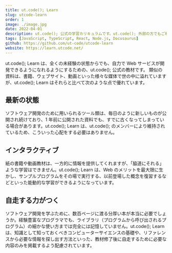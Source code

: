 ```yaml
---
title: ut.code(); Learn
slug: utcode-learn
order: 1
image: ./image.jpg
date: 2022-04-01
description: ut.code(); 公式の学習カリキュラムです。ut.code(); 外部の方でもご利用いただけます。
tags: [JavaScript, TypeScript, React, Node.js, Docusaurus]
github: https://github.com/ut-code/utcode-learn
website: https://learn.utcode.net/
---
```


ut.code(); Learn は、全くの未経験の状態からでも、自力で Web サービスが開発できるようになれるようにするための、ut.code(); 公式の教材です。
類似の資料は、書籍、ウェブサイト、動画といった様々な媒体で世の中に溢れていますが、ut.code(); Learn はそれらと比べて次のような点で優れています。

## 最新の状態

ソフトウェア開発のために用いられるツール類は、毎日のように新しいものが公開され続けており、1 年前に公開された資料でも、すでに古くなってしまっている場合があります。ut.code(); Learn は、ut.code(); のメンバーにより維持されているため、こういった心配をする必要はありません。

## インタラクティブ

紙の書籍や動画教材は、一方的に情報を提供してくれますが、「脇道にそれる」ような学習はできません。ut.code(); Learn は、Web のメリットを最大限に生かし、サンプルプログラムをその場で実行する、以前登場した概念を復習するなどといった能動的な学習ができるようになっています。

## 自走する力がつく

ソフトウェア開発を学ぶために、数百ページに渡る分厚い本が本当に必要でしょうか。経験豊富なプログラマでも、ライブラリ（プログラムから呼び出されるプログラム）の細かな使い方までは完全には記憶していません。ut.code(); Learn は、知識として知っておくべきコンピューターサイエンスの基礎や、リファレンスから必要な情報を探し出す方法といった、教材修了後に自走するために必要な内容のみを掲載するよう配慮されています。
